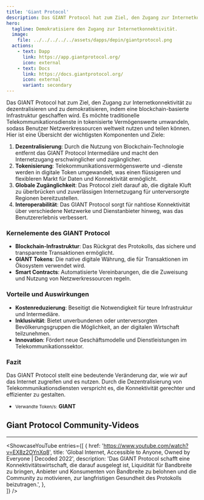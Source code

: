 ```yaml
---
title: 'Giant Protocol'
description: Das GIANT Protocol hat zum Ziel, den Zugang zur Internetkonnektivität zu dezentralisieren und zu demokratisieren, indem eine blockchain-basierte Infrastruktur geschaffen wird.
hero:
  tagline: Demokratisiere den Zugang zur Internetkonnektivität.
  image: 
    file: ../../../../../assets/dapps/depin/giantprotocol.png
  actions:
    - text: Dapp
      link: https://app.giantprotocol.org/
      icon: external
    - text: Docs
      link: https://docs.giantprotocol.org/
      icon: external
      variant: secondary
---
```



Das GIANT Protocol hat zum Ziel, den Zugang zur Internetkonnektivität zu dezentralisieren und zu demokratisieren, indem eine blockchain-basierte Infrastruktur geschaffen wird. Es möchte traditionelle Telekommunikationsdienste in tokenisierte Vermögenswerte umwandeln, sodass Benutzer Netzwerkressourcen weltweit nutzen und teilen können. Hier ist eine Übersicht der wichtigsten Komponenten und Ziele:

1. **Dezentralisierung**: Durch die Nutzung von Blockchain-Technologie entfernt das GIANT Protocol Intermediäre und macht den Internetzugang erschwinglicher und zugänglicher.
2. **Tokenisierung**: Telekommunikationsvermögenswerte und -dienste werden in digitale Token umgewandelt, was einen flüssigeren und flexibleren Markt für Daten und Konnektivität ermöglicht.
3. **Globale Zugänglichkeit**: Das Protocol zielt darauf ab, die digitale Kluft zu überbrücken und zuverlässigen Internetzugang für unterversorgte Regionen bereitzustellen.
4. **Interoperabilität**: Das GIANT Protocol sorgt für nahtlose Konnektivität über verschiedene Netzwerke und Dienstanbieter hinweg, was das Benutzererlebnis verbessert.

### Kernelemente des GIANT Protocol
- **Blockchain-Infrastruktur**: Das Rückgrat des Protokolls, das sichere und transparente Transaktionen ermöglicht.
- **GIANT Tokens**: Die native digitale Währung, die für Transaktionen im Ökosystem verwendet wird.
- **Smart Contracts**: Automatisierte Vereinbarungen, die die Zuweisung und Nutzung von Netzwerkressourcen regeln.

### Vorteile und Auswirkungen
- **Kostenreduzierung**: Beseitigt die Notwendigkeit für teure Infrastruktur und Intermediäre.
- **Inklusivität**: Bietet unverbundenen oder unterversorgten Bevölkerungsgruppen die Möglichkeit, an der digitalen Wirtschaft teilzunehmen.
- **Innovation**: Fördert neue Geschäftsmodelle und Dienstleistungen im Telekommunikationssektor.

### Fazit
Das GIANT Protocol stellt eine bedeutende Veränderung dar, wie wir auf das Internet zugreifen und es nutzen. Durch die Dezentralisierung von Telekommunikationsdiensten verspricht es, die Konnektivität gerechter und effizienter zu gestalten.

- <small>Verwandte Token/s:</small> **GIANT**

## Giant Protocol Community-Videos
------------
<ShowcaseYouTube
  entries={[
    {
      href: 'https://www.youtube.com/watch?v=EX8z2OYnXq8',
      title: 'Global Internet, Accessible to Anyone, Owned by Everyone | Decoded 2022',
      description: 'Das GIANT Protocol schafft eine Konnektivitätswirtschaft, die darauf ausgelegt ist, Liquidität für Bandbreite zu bringen, Anbieter und Konsumenten von Bandbreite zu belohnen und die Community zu motivieren, zur langfristigen Gesundheit des Protokolls beizutragen.',
},  
  ]}
  />